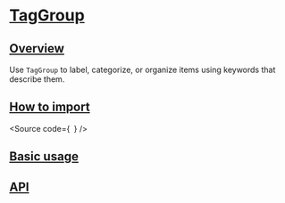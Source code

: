 

<Meta of={Stories} />

# [TagGroup](#taggroup)

## [Overview](#overview)

Use `TagGroup` to label, categorize, or organize items using keywords that describe them.

## [How to import](#how-to-import)

<Source
  code={`
`}
/>

## [Basic usage](#basic-usage)

<Canvas of={Stories.Base} />

## [API](#api)

<ArgTypes of={Stories} />
